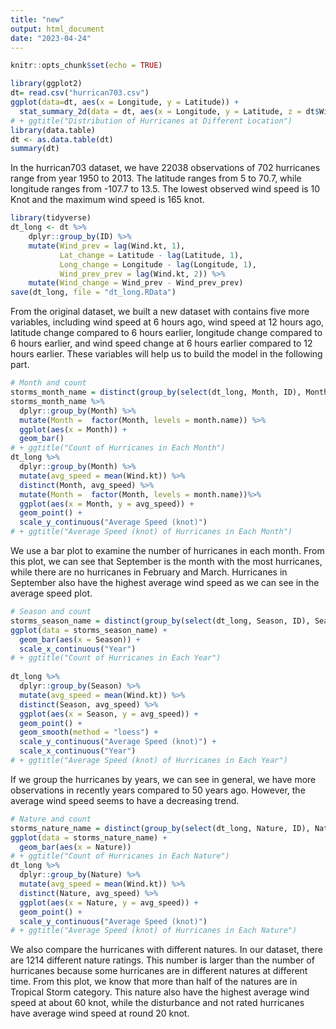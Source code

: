 ```yaml
---
title: "new"
output: html_document
date: "2023-04-24"
---
```


```r
knitr::opts_chunk$set(echo = TRUE)
```

```r
library(ggplot2)
dt= read.csv("hurrican703.csv")
ggplot(data=dt, aes(x = Longitude, y = Latitude)) + 
  stat_summary_2d(data = dt, aes(x = Longitude, y = Latitude, z = dt$Wind.kt), fun = median, binwidth = c(1, 1), show.legend = TRUE) 
# + ggtitle("Distribution of Hurricanes at Different Location")
library(data.table)
dt <- as.data.table(dt)
summary(dt)
```

In the hurrican703 dataset, we have 22038 observations of 702 hurricanes range from year 1950 to 2013. The latitude ranges from 5 to 70.7, while longitude ranges from -107.7 to 13.5. The lowest observed wind speed is 10 Knot and the maximum wind speed is 165 knot. 

```r
library(tidyverse)
dt_long <- dt %>%
    dplyr::group_by(ID) %>% 
    mutate(Wind_prev = lag(Wind.kt, 1),
           Lat_change = Latitude - lag(Latitude, 1),
           Long_change = Longitude - lag(Longitude, 1),
           Wind_prev_prev = lag(Wind.kt, 2)) %>% 
    mutate(Wind_change = Wind_prev - Wind_prev_prev)
save(dt_long, file = "dt_long.RData")
```

From the original dataset, we built a new dataset with contains five more variables, including wind speed at 6 hours ago, wind speed at 12 hours ago, latitude change compared to 6 hours earlier, longitude change compared to 6 hours earlier, and wind speed change at 6 hours earlier compared to 12 hours earlier. These variables will help us to build the model in the following part.

```r
# Month and count
storms_month_name = distinct(group_by(select(dt_long, Month, ID), Month))
storms_month_name %>% 
  dplyr::group_by(Month) %>% 
  mutate(Month =  factor(Month, levels = month.name)) %>%  
  ggplot(aes(x = Month)) +
  geom_bar()
# + ggtitle("Count of Hurricanes in Each Month")
dt_long %>% 
  dplyr::group_by(Month) %>% 
  mutate(avg_speed = mean(Wind.kt)) %>% 
  distinct(Month, avg_speed) %>% 
  mutate(Month =  factor(Month, levels = month.name))%>% 
  ggplot(aes(x = Month, y = avg_speed)) +
  geom_point() +
  scale_y_continuous("Average Speed (knot)")
# + ggtitle("Average Speed (knot) of Hurricanes in Each Month")
```

We use a bar plot to examine the number of hurricanes in each month. From this plot, we can see that September is the month with the most hurricanes, while there are no hurricanes in February and March. Hurricanes in September also have the highest average wind speed as we can see in the average speed plot. 

```r
# Season and count
storms_season_name = distinct(group_by(select(dt_long, Season, ID), Season))
ggplot(data = storms_season_name) + 
  geom_bar(aes(x = Season)) +
  scale_x_continuous("Year")
# + ggtitle("Count of Hurricanes in Each Year")
  
dt_long %>% 
  dplyr::group_by(Season) %>% 
  mutate(avg_speed = mean(Wind.kt)) %>% 
  distinct(Season, avg_speed) %>% 
  ggplot(aes(x = Season, y = avg_speed)) +
  geom_point() +
  geom_smooth(method = "loess") +
  scale_y_continuous("Average Speed (knot)") +
  scale_x_continuous("Year") 
# + ggtitle("Average Speed (knot) of Hurricanes in Each Year")
```

If we group the hurricanes by years, we can see in general, we have more observations in recently years compared to 50 years ago. However, the average wind speed seems to have a decreasing trend.

```r
# Nature and count
storms_nature_name = distinct(group_by(select(dt_long, Nature, ID), Nature))
ggplot(data = storms_nature_name) + 
  geom_bar(aes(x = Nature))
# + ggtitle("Count of Hurricanes in Each Nature")
dt_long %>% 
  dplyr::group_by(Nature) %>% 
  mutate(avg_speed = mean(Wind.kt)) %>% 
  distinct(Nature, avg_speed) %>% 
  ggplot(aes(x = Nature, y = avg_speed)) +
  geom_point() +
  scale_y_continuous("Average Speed (knot)") 
# + ggtitle("Average Speed (knot) of Hurricanes in Each Nature")
```

We also compare the hurricanes with different natures. In our dataset, there are 1214 different nature ratings. This number is larger than the number of hurricanes because some hurricanes are in different natures at different time. From this plot, we know that more than half of the natures are in Tropical Storm category. This nature also have the highest average wind speed at about 60 knot, while the disturbance and not rated hurricanes have average wind speed at round 20 knot.



